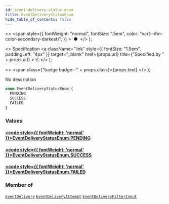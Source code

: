```yaml
---
id: event-delivery-status-enum
title: EventDeliveryStatusEnum
hide_table_of_contents: false
---
```


  <>
    <span
      style={{
        fontWeight: "normal",
        fontSize: ".5em",
        color: "var(--ifm-color-secondary-darkest)",
      }}
    >
      &nbsp;●&nbsp;
    </span>
  </>
);

  <>
    Specification
    <a
      className="link"
      style={{ fontSize: "1.5em", paddingLeft: "4px" }}
      target="\_blank"
      href={props.url}
      title={"Specified by " + props.url}
    >
      ⎘
    </a>
  </>
);

  <>
    <span class={"badge badge--" + props.class}>{props.text}</span>
  </>
);

No description

```graphql
enum EventDeliveryStatusEnum {
  PENDING
  SUCCESS
  FAILED
}
```

### Values

#### [<code style={{ fontWeight: 'normal' }}>EventDeliveryStatusEnum.<b>PENDING</b></code>](#)

>

#### [<code style={{ fontWeight: 'normal' }}>EventDeliveryStatusEnum.<b>SUCCESS</b></code>](#)

>

#### [<code style={{ fontWeight: 'normal' }}>EventDeliveryStatusEnum.<b>FAILED</b></code>](#)

>

### Member of

[`EventDelivery`](../../api-reference/objects/event-delivery) <Badge class="secondary" text="object"/><Bullet />[`EventDeliveryAttempt`](../../api-reference/objects/event-delivery-attempt) <Badge class="secondary" text="object"/><Bullet />[`EventDeliveryFilterInput`](../../api-reference/inputs/event-delivery-filter-input) <Badge class="secondary" text="input"/>
